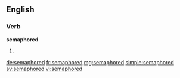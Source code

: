 ==English==

===Verb===
'''semaphored'''

# {{past of|semaphore}}

[[de:semaphored]]
[[fr:semaphored]]
[[mg:semaphored]]
[[simple:semaphored]]
[[sv:semaphored]]
[[vi:semaphored]]